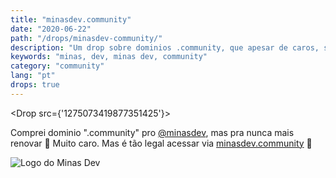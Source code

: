 ```yaml
---
title: "minasdev.community"
date: "2020-06-22"
path: "/drops/minasdev-community/"
description: "Um drop sobre dominios .community, que apesar de caros, são bem legais."
keywords: "minas, dev, minas dev, community"
category: "community"
lang: "pt"
drops: true
---
```



<Drop src={'1275073419877351425'}>

Comprei dominio ".community" pro [@minasdev](https://twitter.com/minasdev), mas pra nunca mais renovar 🤣 Muito caro. Mas é tão legal acessar via [minasdev.community](https://minasdev.community/) 🤩

![Logo do Minas Dev](https://pbs.twimg.com/card_img/1279414113878323200/ImpsKI-I?format=png&name=360x360)

</Drop>
